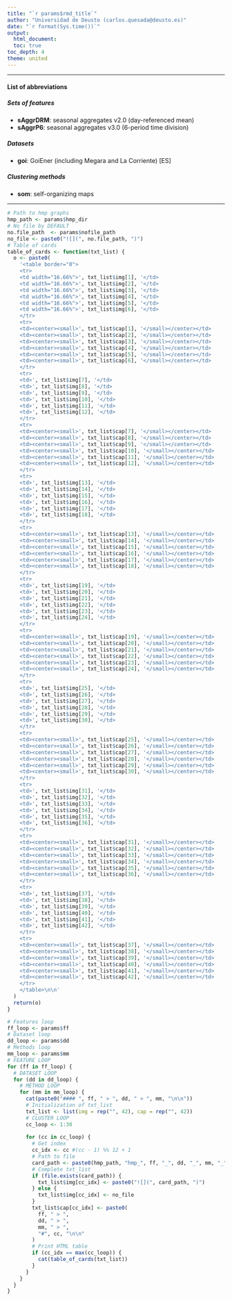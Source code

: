 ```yaml
---
title: "`r params$rmd_title`"
author: "Universidad de Deusto (carlos.quesada@deusto.es)"
date: "`r format(Sys.time())`"
output:
  html_document:
  toc: true
toc_depth: 4
theme: united
---
```


<style type="text/css">
  .main-container {
    max-width: 100%;
    margin-left: auto;
    margin-right: auto;
  }
</style>

<hr>
  
#### List of abbreviations
  
##### Sets of features 
* __sAggrDRM__: seasonal aggregates v2.0 (day-referenced mean)
* __sAggrP6__: seasonal aggregates v3.0 (6-period time division)

##### Datasets
* __goi__: GoiEner (including Megara and La Corriente) [ES]

##### Clustering methods
* __som__: self-organizing maps

<hr>
  
```r
# Path to hmp graphs
hmp_path <- params$hmp_dir
# No file by DEFAULT
no.file_path  <- params$nofile_path
no_file <- paste0("![](", no.file_path, ")")
# Table of cards
table_of_cards <- function(txt_list) {
  o <- paste0(
    '<table border="0">
    <tr>
    <td width="16.66%">', txt_list$img[1], '</td>
    <td width="16.66%">', txt_list$img[2], '</td>
    <td width="16.66%">', txt_list$img[3], '</td>
    <td width="16.66%">', txt_list$img[4], '</td>
    <td width="16.66%">', txt_list$img[5], '</td>
    <td width="16.66%">', txt_list$img[6], '</td>
    </tr>
    <tr>
    <td><center><small>', txt_list$cap[1], '</small></center></td>
    <td><center><small>', txt_list$cap[2], '</small></center></td>
    <td><center><small>', txt_list$cap[3], '</small></center></td>
    <td><center><small>', txt_list$cap[4], '</small></center></td>
    <td><center><small>', txt_list$cap[5], '</small></center></td>
    <td><center><small>', txt_list$cap[6], '</small></center></td>
    </tr>
    <tr>
    <td>', txt_list$img[7], '</td>
    <td>', txt_list$img[8], '</td>
    <td>', txt_list$img[9], '</td>
    <td>', txt_list$img[10], '</td>
    <td>', txt_list$img[11], '</td>
    <td>', txt_list$img[12], '</td>
    </tr>
    <tr>
    <td><center><small>', txt_list$cap[7], '</small></center></td>
    <td><center><small>', txt_list$cap[8], '</small></center></td>
    <td><center><small>', txt_list$cap[9], '</small></center></td>
    <td><center><small>', txt_list$cap[10], '</small></center></td>
    <td><center><small>', txt_list$cap[11], '</small></center></td>
    <td><center><small>', txt_list$cap[12], '</small></center></td>
    </tr>
    <tr>
    <td>', txt_list$img[13], '</td>
    <td>', txt_list$img[14], '</td>
    <td>', txt_list$img[15], '</td>
    <td>', txt_list$img[16], '</td>
    <td>', txt_list$img[17], '</td>
    <td>', txt_list$img[18], '</td>
    </tr>
    <tr>
    <td><center><small>', txt_list$cap[13], '</small></center></td>
    <td><center><small>', txt_list$cap[14], '</small></center></td>
    <td><center><small>', txt_list$cap[15], '</small></center></td>
    <td><center><small>', txt_list$cap[16], '</small></center></td>
    <td><center><small>', txt_list$cap[17], '</small></center></td>
    <td><center><small>', txt_list$cap[18], '</small></center></td>
    </tr>
    <tr>
    <td>', txt_list$img[19], '</td>
    <td>', txt_list$img[20], '</td>
    <td>', txt_list$img[21], '</td>
    <td>', txt_list$img[22], '</td>
    <td>', txt_list$img[23], '</td>
    <td>', txt_list$img[24], '</td>
    </tr>
    <tr>
    <td><center><small>', txt_list$cap[19], '</small></center></td>
    <td><center><small>', txt_list$cap[20], '</small></center></td>
    <td><center><small>', txt_list$cap[21], '</small></center></td>
    <td><center><small>', txt_list$cap[22], '</small></center></td>
    <td><center><small>', txt_list$cap[23], '</small></center></td>
    <td><center><small>', txt_list$cap[24], '</small></center></td>
    </tr>
    <tr>
    <td>', txt_list$img[25], '</td>
    <td>', txt_list$img[26], '</td>
    <td>', txt_list$img[27], '</td>
    <td>', txt_list$img[28], '</td>
    <td>', txt_list$img[29], '</td>
    <td>', txt_list$img[30], '</td>
    </tr>
    <tr>
    <td><center><small>', txt_list$cap[25], '</small></center></td>
    <td><center><small>', txt_list$cap[26], '</small></center></td>
    <td><center><small>', txt_list$cap[27], '</small></center></td>
    <td><center><small>', txt_list$cap[28], '</small></center></td>
    <td><center><small>', txt_list$cap[29], '</small></center></td>
    <td><center><small>', txt_list$cap[30], '</small></center></td>
    </tr>
    <tr>
    <td>', txt_list$img[31], '</td>
    <td>', txt_list$img[32], '</td>
    <td>', txt_list$img[33], '</td>
    <td>', txt_list$img[34], '</td>
    <td>', txt_list$img[35], '</td>
    <td>', txt_list$img[36], '</td>
    </tr>
    <tr>
    <td><center><small>', txt_list$cap[31], '</small></center></td>
    <td><center><small>', txt_list$cap[32], '</small></center></td>
    <td><center><small>', txt_list$cap[33], '</small></center></td>
    <td><center><small>', txt_list$cap[34], '</small></center></td>
    <td><center><small>', txt_list$cap[35], '</small></center></td>
    <td><center><small>', txt_list$cap[36], '</small></center></td>
    </tr>
    <tr>
    <td>', txt_list$img[37], '</td>
    <td>', txt_list$img[38], '</td>
    <td>', txt_list$img[39], '</td>
    <td>', txt_list$img[40], '</td>
    <td>', txt_list$img[41], '</td>
    <td>', txt_list$img[42], '</td>
    </tr>
    <tr>
    <td><center><small>', txt_list$cap[37], '</small></center></td>
    <td><center><small>', txt_list$cap[38], '</small></center></td>
    <td><center><small>', txt_list$cap[39], '</small></center></td>
    <td><center><small>', txt_list$cap[40], '</small></center></td>
    <td><center><small>', txt_list$cap[41], '</small></center></td>
    <td><center><small>', txt_list$cap[42], '</small></center></td>
    </tr>
    </table>\n\n'
  )
  return(o)
}
```

```r
# Features loop
ff_loop <- params$ff
# Dataset loop
dd_loop <- params$dd
# Methods loop
mm_loop <- params$mm
# FEATURE LOOP
for (ff in ff_loop) {
  # DATASET LOOP
  for (dd in dd_loop) {
    # METHOD LOOP
    for (mm in mm_loop) {
      cat(paste0("#### ", ff, " > ", dd, " > ", mm, "\n\n"))
      # Initialization of txt_list
      txt_list <- list(img = rep("", 42), cap = rep("", 42))
      # CLUSTER LOOP
      cc_loop <- 1:30
      
      for (cc in cc_loop) {
        # Get index
        cc_idx <- cc #(cc - 1) %% 12 + 1
        # Path to file
        card_path <- paste0(hmp_path, "hmp_", ff, "_", dd, "_", mm, "_", max(cc_loop), "cl_i-", cc, ".png")
        # Complete txt_list
        if (file.exists(card_path)) {
          txt_list$img[cc_idx] <- paste0("![](", card_path, ")")
        } else {
          txt_list$img[cc_idx] <- no_file
        }
        txt_list$cap[cc_idx] <- paste0(
          ff, " > ", 
          dd, " > ", 
          mm, " > ", 
          "#", cc, "\n\n"
        )
        # Print HTML table
        if (cc_idx == max(cc_loop)) {
          cat(table_of_cards(txt_list))
        }
      }
    }
  }
}
```